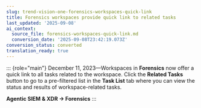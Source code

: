 ```yaml
---
slug: trend-vision-one-forensics-workspaces-quick-link
title: Forensics workspaces provide quick link to related tasks
last_updated: '2025-09-08'
ai_context:
  source_file: forensics-workspaces-quick-link.md
  conversion_date: '2025-09-08T23:42:19.073Z'
conversion_status: converted
translation_ready: true
---
```


::: {role="main"}
December 11, 2023—Workspaces in **Forensics** now offer a quick link to all tasks related to the workspace. Click the **Related Tasks** button to go to a pre-filtered list in the **Task List** tab where you can view the status and results of workspace-related tasks.

**Agentic SIEM & XDR → Forensics**
:::
